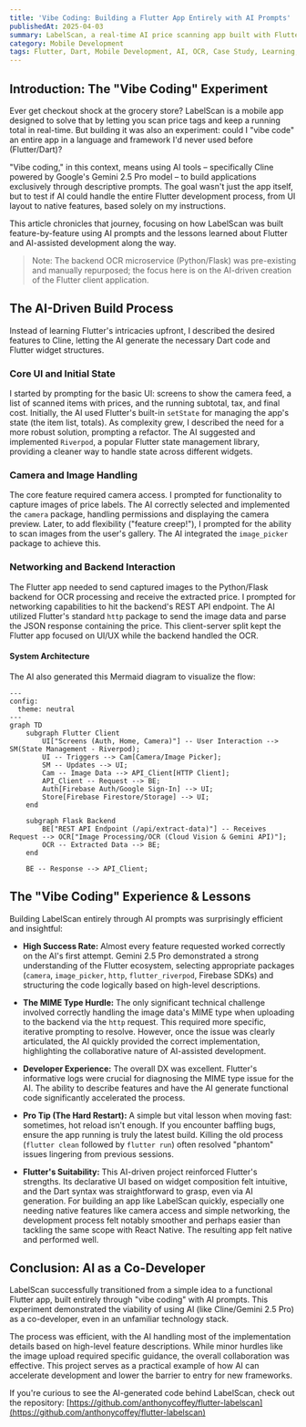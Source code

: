 ```yaml
---
title: 'Vibe Coding: Building a Flutter App Entirely with AI Prompts'
publishedAt: 2025-04-03
summary: LabelScan, a real-time AI price scanning app built with Flutter, demonstrates "vibe coding" – using AI prompts (Cline/Gemini 2.5 Pro) to construct an entire application in an unfamiliar tech stack, showcasing AI-assisted development workflows.
category: Mobile Development
tags: Flutter, Dart, Mobile Development, AI, OCR, Case Study, Learning, Riverpod, Flask, Vibe Coding, Gemini
---
```


## Introduction: The "Vibe Coding" Experiment

Ever get checkout shock at the grocery store? LabelScan is a mobile app designed to solve that by letting you scan price tags and keep a running total in real-time. But building it was also an experiment: could I "vibe code" an entire app in a language and framework I'd never used before (Flutter/Dart)?

"Vibe coding," in this context, means using AI tools – specifically Cline powered by Google's Gemini 2.5 Pro model – to build applications exclusively through descriptive prompts. The goal wasn't just the app itself, but to test if AI could handle the entire Flutter development process, from UI layout to native features, based solely on my instructions.

This article chronicles that journey, focusing on how LabelScan was built feature-by-feature using AI prompts and the lessons learned about Flutter and AI-assisted development along the way.

> Note: The backend OCR microservice (Python/Flask) was pre-existing and manually repurposed; the focus here is on the AI-driven creation of the Flutter client application.

## The AI-Driven Build Process

Instead of learning Flutter's intricacies upfront, I described the desired features to Cline, letting the AI generate the necessary Dart code and Flutter widget structures.

### Core UI and Initial State

I started by prompting for the basic UI: screens to show the camera feed, a list of scanned items with prices, and the running subtotal, tax, and final cost. Initially, the AI used Flutter's built-in `setState` for managing the app's state (the item list, totals). As complexity grew, I described the need for a more robust solution, prompting a refactor. The AI suggested and implemented `Riverpod`, a popular Flutter state management library, providing a cleaner way to handle state across different widgets.

### Camera and Image Handling

The core feature required camera access. I prompted for functionality to capture images of price labels. The AI correctly selected and implemented the `camera` package, handling permissions and displaying the camera preview. Later, to add flexibility ("feature creep!"), I prompted for the ability to scan images from the user's gallery. The AI integrated the `image_picker` package to achieve this.

### Networking and Backend Interaction

The Flutter app needed to send captured images to the Python/Flask backend for OCR processing and receive the extracted price. I prompted for networking capabilities to hit the backend's REST API endpoint. The AI utilized Flutter's standard `http` package to send the image data and parse the JSON response containing the price. This client-server split kept the Flutter app focused on UI/UX while the backend handled the OCR.

#### System Architecture

The AI also generated this Mermaid diagram to visualize the flow:

```mermaid
---
config:
  theme: neutral
---
graph TD
    subgraph Flutter Client
        UI["Screens (Auth, Home, Camera)"] -- User Interaction --> SM(State Management - Riverpod);
        UI -- Triggers --> Cam[Camera/Image Picker];
        SM -- Updates --> UI;
        Cam -- Image Data --> API_Client[HTTP Client];
        API_Client -- Request --> BE;
        Auth[Firebase Auth/Google Sign-In] --> UI;
        Store[Firebase Firestore/Storage] --> UI;
    end

    subgraph Flask Backend
        BE["REST API Endpoint (/api/extract-data)"] -- Receives Request --> OCR["Image Processing/OCR (Cloud Vision & Gemini API)"];
        OCR -- Extracted Data --> BE;
    end

    BE -- Response --> API_Client;
```

## The "Vibe Coding" Experience & Lessons

Building LabelScan entirely through AI prompts was surprisingly efficient and insightful:

- **High Success Rate:** Almost every feature requested worked correctly on the AI's first attempt. Gemini 2.5 Pro demonstrated a strong understanding of the Flutter ecosystem, selecting appropriate packages (`camera`, `image_picker`, `http`, `flutter_riverpod`, Firebase SDKs) and structuring the code logically based on high-level descriptions.

- **The MIME Type Hurdle:** The only significant technical challenge involved correctly handling the image data's MIME type when uploading to the backend via the `http` request. This required more specific, iterative prompting to resolve. However, once the issue was clearly articulated, the AI quickly provided the correct implementation, highlighting the collaborative nature of AI-assisted development.

- **Developer Experience:** The overall DX was excellent. Flutter's informative logs were crucial for diagnosing the MIME type issue for the AI. The ability to describe features and have the AI generate functional code significantly accelerated the process.

- **Pro Tip (The Hard Restart):** A simple but vital lesson when moving fast: sometimes, hot reload isn't enough. If you encounter baffling bugs, ensure the app running is truly the latest build. Killing the old process (`flutter clean` followed by `flutter run`) often resolved "phantom" issues lingering from previous sessions.

- **Flutter's Suitability:** This AI-driven project reinforced Flutter's strengths. Its declarative UI based on widget composition felt intuitive, and the Dart syntax was straightforward to grasp, even via AI generation. For building an app like LabelScan quickly, especially one needing native features like camera access and simple networking, the development process felt notably smoother and perhaps easier than tackling the same scope with React Native. The resulting app felt native and performed well.

## Conclusion: AI as a Co-Developer

LabelScan successfully transitioned from a simple idea to a functional Flutter app, built entirely through "vibe coding" with AI prompts. This experiment demonstrated the viability of using AI (like Cline/Gemini 2.5 Pro) as a co-developer, even in an unfamiliar technology stack.

The process was efficient, with the AI handling most of the implementation details based on high-level feature descriptions. While minor hurdles like the image upload required specific guidance, the overall collaboration was effective. This project serves as a practical example of how AI can accelerate development and lower the barrier to entry for new frameworks.

If you're curious to see the AI-generated code behind LabelScan, check out the repository: [https://github.com/anthonycoffey/flutter-labelscan](https://github.com/anthonycoffey/flutter-labelscan)
